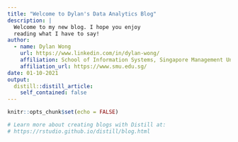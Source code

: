 ```yaml
---
title: "Welcome to Dylan's Data Analytics Blog"
description: |
  Welcome to my new blog. I hope you enjoy 
  reading what I have to say!
author:
  - name: Dylan Wong 
    url: https://www.linkedin.com/in/dylan-wong/
    affiliation: School of Information Systems, Singapore Management University
    affiliation_url: https://www.smu.edu.sg/
date: 01-10-2021
output:
  distill::distill_article:
    self_contained: false
---
```


```r
knitr::opts_chunk$set(echo = FALSE)

# Learn more about creating blogs with Distill at:
# https://rstudio.github.io/distill/blog.html

```



